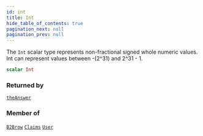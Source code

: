 ```yaml
---
id: int
title: Int
hide_table_of_contents: true
pagination_next: null
pagination_prev: null
---
```








The `Int` scalar type represents non-fractional signed whole numeric values. Int can represent values between -(2^31) and 2^31 - 1.

```graphql
scalar Int
```




### Returned by

[`theAnswer`](/queries/the-answer)  <Badge class="secondary" text="query"/>

### Member of

[`B2Brow`](/objects/b2-brow)  <Badge class="secondary" text="object"/><Bullet />[`Claims`](/objects/claims)  <Badge class="secondary" text="object"/><Bullet />[`User`](/objects/user)  <Badge class="secondary" text="object"/>



